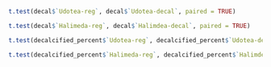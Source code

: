 ```r
t.test(decal$`Udotea-reg`, decal$`Udotea-decal`, paired = TRUE)
```

```r
t.test(decal$`Halimeda-reg`, decal$`Halimdea-decal`, paired = TRUE)
```

```r
t.test(decalcified_percent$`Udotea-reg`, decalcified_percent$`Udotea-decal`, paired = TRUE)
```

```r
t.test(decalcified_percent$`Halimeda-reg`, decalcified_percent$`Halimdea-decal`, paired = TRUE)
```

